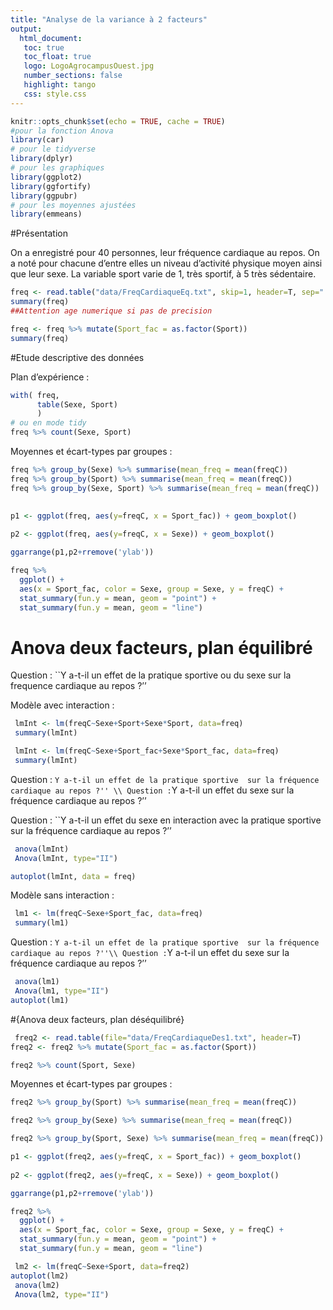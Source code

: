 ```yaml
---
title: "Analyse de la variance à 2 facteurs"
output: 
  html_document:
   toc: true
   toc_float: true
   logo: LogoAgrocampusOuest.jpg
   number_sections: false
   highlight: tango
   css: style.css
---
```


```r
knitr::opts_chunk$set(echo = TRUE, cache = TRUE)
#pour la fonction Anova
library(car)
# pour le tidyverse
library(dplyr)
# pour les graphiques
library(ggplot2) 
library(ggfortify)
library(ggpubr)
# pour les moyennes ajustées
library(emmeans) 
```


 
#Présentation

On a enregistré pour 40 personnes, leur fréquence cardiaque au repos. On a noté pour chacune d'entre elles un niveau d'activité physique moyen ainsi que leur sexe. La variable sport varie de 1, très sportif, à 5 très sédentaire.

```r
freq <- read.table("data/FreqCardiaqueEq.txt", skip=1, header=T, sep=" ") 
summary(freq)
##Attention age numerique si pas de precision

freq <- freq %>% mutate(Sport_fac = as.factor(Sport))
summary(freq)
```

#Etude descriptive des données

Plan d'expérience :
```r

with( freq,
      table(Sexe, Sport)
      )
# ou en mode tidy
freq %>% count(Sexe, Sport)
```



Moyennes et écart-types par groupes :

```r
freq %>% group_by(Sexe) %>% summarise(mean_freq = mean(freqC))
freq %>% group_by(Sport) %>% summarise(mean_freq = mean(freqC))
freq %>% group_by(Sexe, Sport) %>% summarise(mean_freq = mean(freqC))

  
p1 <- ggplot(freq, aes(y=freqC, x = Sport_fac)) + geom_boxplot()
  
p2 <- ggplot(freq, aes(y=freqC, x = Sexe)) + geom_boxplot()

ggarrange(p1,p2+rremove('ylab'))

freq %>% 
  ggplot() +
  aes(x = Sport_fac, color = Sexe, group = Sexe, y = freqC) +
  stat_summary(fun.y = mean, geom = "point") +
  stat_summary(fun.y = mean, geom = "line")
```

# Anova deux facteurs, plan équilibré
Question : ``Y a-t-il un effet de la pratique sportive ou du sexe sur la frequence cardiaque au repos ?''


Modèle avec interaction :
```r
 lmInt <- lm(freqC~Sexe+Sport+Sexe*Sport, data=freq)
 summary(lmInt)
```
```r
 lmInt <- lm(freqC~Sexe+Sport_fac+Sexe*Sport_fac, data=freq)
 summary(lmInt)
```

Question : ``Y a-t-il un effet de la pratique sportive  sur la fréquence cardiaque au repos ?'' \\
Question : ``Y a-t-il un effet du sexe  sur la fréquence cardiaque au repos ?''

Question : ``Y a-t-il un effet du sexe en interaction avec la pratique sportive sur la fréquence cardiaque au repos ?''
```r
 anova(lmInt)
 Anova(lmInt, type="II")
```


```r
autoplot(lmInt, data = freq)
```






Modèle sans interaction :

```r
 lm1 <- lm(freqC~Sexe+Sport_fac, data=freq)
 summary(lm1)

```

Question : ``Y a-t-il un effet de la pratique sportive  sur la fréquence cardiaque au repos ?''\\
Question : ``Y a-t-il un effet du sexe  sur la fréquence cardiaque au repos ?''

```r
 anova(lm1)
 Anova(lm1, type="II")
autoplot(lm1)
```



#{Anova deux facteurs, plan déséquilibré}

```r
 freq2 <- read.table(file="data/FreqCardiaqueDes1.txt", header=T)
freq2 <- freq2 %>% mutate(Sport_fac = as.factor(Sport))

freq2 %>% count(Sport, Sexe) 
```

Moyennes et écart-types par groupes :

```r
freq2 %>% group_by(Sport) %>% summarise(mean_freq = mean(freqC)) 

freq2 %>% group_by(Sexe) %>% summarise(mean_freq = mean(freqC)) 

freq2 %>% group_by(Sport, Sexe) %>% summarise(mean_freq = mean(freqC)) 
```


```r
p1 <- ggplot(freq2, aes(y=freqC, x = Sport_fac)) + geom_boxplot()
  
p2 <- ggplot(freq2, aes(y=freqC, x = Sexe)) + geom_boxplot()

ggarrange(p1,p2+rremove('ylab'))

freq2 %>% 
  ggplot() +
  aes(x = Sport_fac, color = Sexe, group = Sexe, y = freqC) +
  stat_summary(fun.y = mean, geom = "point") +
  stat_summary(fun.y = mean, geom = "line")

```





```r
 lm2 <- lm(freqC~Sexe+Sport, data=freq2)
autoplot(lm2)
 anova(lm2)
 Anova(lm2, type="II")
```

